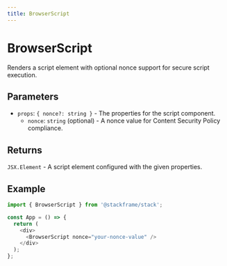 ```yaml
---
title: BrowserScript
---
```


# BrowserScript

Renders a script element with optional nonce support for secure script execution.

## Parameters

- `props`: `{ nonce?: string }` - The properties for the script component.
  - `nonce`: `string` (optional) - A nonce value for Content Security Policy compliance.

## Returns

`JSX.Element` - A script element configured with the given properties.

## Example

```typescript
import { BrowserScript } from '@stackframe/stack';

const App = () => {
  return (
    <div>
      <BrowserScript nonce="your-nonce-value" />
    </div>
  );
};
```